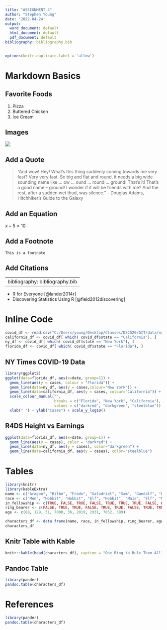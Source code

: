 ```yaml
---
title: "ASSIGNMENT 4"
author: "Stephen Young"
date: '2022-04-24'
output:
  word_document: default
  html_document: default
  pdf_document: default
bibliography: bibliography.bib
---
```

```r
options(knitr.duplicate.label = 'allow')
```

# Markdown Basics

## Favorite Foods

1.  Pizza
2.  Buttered Chicken
3.  Ice Cream

## Images

![](C:/Users/young/Desktop/Classes/DSC520/GIT/completed/assignment04/plots/10-all-cases-log.png)

## Add a Quote

> "And wow! Hey! What's this thing suddenly coming towards me very fast? Very very fast. So big and flat and round, it needs a big wide sounding name like ... ow ... ound ... round ... ground! That's it! That's a good name -- ground! I wonder if it will be friends with me? And the rest, after a sudden wet thud, was silence." - Douglas Adams, Hitchhiker's Guide to the Galaxy

## Add an Equation

$x-5 = 10$

## Add a Footnote

`This is a footnote`

## Add Citations

---
bibliography: bibliography.bib
---

-   R for Everyone [@lander2014r]
-   Discovering Statistics Using R [@field2012discovering]

# Inline Code

```r
covid_df <- read.csv("C:/Users/young/Desktop/Classes/DSC520/GIT/data/nytimes/covid-19-data/us-states.csv")
california_df <- covid_df[ which( covid_df$state == "California"), ]
ny_df <- covid_df[ which( covid_df$state == "New York"), ]
florida_df <- covid_df[ which( covid_df$state == "Florida"), ]
```

## NY Times COVID-19 Data

```r
library(ggplot2)
ggplot(data=florida_df, aes(x=date, group=1)) +
  geom_line(aes(y = cases, colour = "Florida")) +
  geom_line(data=ny_df, aes(y = cases,colour="New York")) +
  geom_line(data=california_df, aes(y = cases, colour="California")) +
  scale_colour_manual("",
                      breaks = c("Florida", "New York", "California"),
                      values = c("darkred", "darkgreen", "steelblue")) +
  xlab(" ") + ylab("Cases") + scale_y_log10()
```

## R4DS Height vs Earnings

```r
ggplot(data=florida_df, aes(x=date, group=1)) +
  geom_line(aes(y = cases), color = "darkred") +
  geom_line(data=ny_df, aes(y = cases), color="darkgreen") +
  geom_line(data=california_df, aes(y = cases), color="steelblue")
```

# Tables

```r
library(knitr)
library(kableExtra)
name <- c("Aragon", "Bilbo", "Frodo", "Galadriel", "Sam", "Gandalf", "Legolas", "Sauron", "Gollum")
race <- c("Men", "Hobbit", "Hobbit", "Elf", "Hobbit", "Maia", "Elf", "Maia", "Hobbit")
in_fellowship <- c(TRUE, FALSE, TRUE, FALSE, TRUE, TRUE, TRUE, FALSE, FALSE)
ring_bearer <- c(FALSE, TRUE, TRUE, FALSE, TRUE, TRUE, FALSE, TRUE, TRUE)
age <- c(88, 129, 51, 7000, 36, 2019, 2931, 7052, 589)

characters_df <- data.frame(name, race, in_fellowship, ring_bearer, age)
characters_df
```

## Knitr Table with Kable
```r
knitr::kable(head(characters_df), caption = "One Ring to Rule Them All", format="simple")
```
## Pandoc Table

```r
library(pander)
pandoc.table(characters_df) 
``` 

# References

```r
library(pander)
pandoc.table(characters_df)
```